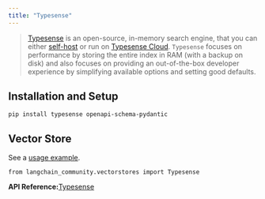 ```yaml
---
title: "Typesense"
---
```


> [Typesense](https://typesense.org) is an open-source, in-memory search engine, that you can either [self-host](https://typesense.org/oss/guide/install-typesense.html#option-2-local-machine-self-hosting) or run on [Typesense Cloud](https://cloud.typesense.org/). `Typesense` focuses on performance by storing the entire index in RAM (with a backup on disk) and also focuses on providing an out-of-the-box developer experience by simplifying available options and setting good defaults.

## Installation and Setup

```
pip install typesense openapi-schema-pydantic
```

## Vector Store

See a [usage example](/oss/integrations/vectorstores/typesense).

```
from langchain_community.vectorstores import Typesense
```

**API Reference:**[Typesense](https://python.langchain.com/api_reference/community/vectorstores/langchain_community.vectorstores.typesense.Typesense.html)

